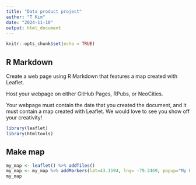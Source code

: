 ```yaml
---
title: "Data product project"
author: "T Kim"
date: "2024-11-10"
output: html_document
---
```


```r
knitr::opts_chunk$set(echo = TRUE)
```

## R Markdown

Create a web page using R Markdown that features a map created with Leaflet. 

Host your webpage on either GitHub Pages, RPubs, or NeoCities.

Your webpage must contain the date that you created the document, and it must contain a map created with Leaflet. We would love to see you show off your creativity! 

```r
library(leaflet)
library(htmltools)
```

## Make map

```r
my_map <- leaflet() %>% addTiles() 
my_map <- my_map %>% addMarkers(lat=43.1594, lng= -79.2469, popup="My Office")
my_map
```

